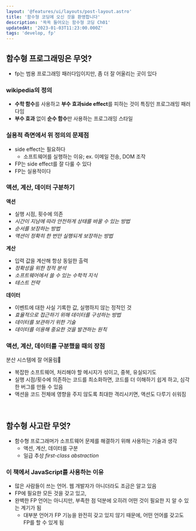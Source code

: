 ```yaml
---
layout: '@features/ui/layouts/post-layout.astro'
title: '함수형 코딩에 오신 것을 환영합니다'
description: '쏙쏙 들어오는 함수형 코딩 Ch01'
updatedAt: '2023-01-03T11:23:00.000Z'
tags: 'develop, fp'
---
```



## 함수형 프로그래밍은 무엇?

- fp는 범용 프로그래밍 패러다임이지만, 좀 더 잘 어울리는 곳이 있다

### wikipedia의 정의

- **수학 함수**를 사용하고 **부수 효과side effect**를 피하는 것이 특징인 프로그래밍 패러다임
- **부수 효과** 없이 **순수 함수**만 사용하는 프로그래밍 스타일

### 실용적 측면에서 위 정의의 문제점

- side effect는 필요하다
  - 소프트웨어를 실행하는 이유; ex. 이메일 전송, DOM 조작
- FP는 side effect를 잘 다룰 수 있다
- FP는 실용적이다

### 액션, 계산, 데이터 구분하기

**액션**

- 실행 시점, 횟수에 의존
- _시간이 지남에 따라 안전하게 상태를 바꿀 수 있는 방법_
- _순서를 보장하는 방법_
- _액션이 정확히 한 번만 실행되게 보장하는 방법_

**계산**

- 입력 값을 계산해 항상 동일한 출력
- _정확성을 위한 정적 분석_
- _소프트웨어에서 쓸 수 있는 수학적 지식_
- _테스트 전략_

**데이터**

- 이벤트에 대한 사실 기록한 값, 실행하지 않는 정적인 것
- _효율적으로 접근하기 위해 데이터를 구성하는 방법_
- _데이터를 보관하기 위한 기술_
- _데이터를 이용해 중요한 것을 발견하는 원칙_

### 액션, 계산, 데이터를 구분했을 때의 장점

분산 시스템에 잘 어울림

- 복잡한 소프트웨어, 처리해야 할 메시지가 섞이고, 중복, 유실되기도
- 실행 시점/횟수에 의존하는 코드를 최소화하면, 코드를 더 이해하기 쉽게 하고, 심각한 버그를 만들 수 있음
- 액션을 코드 전체에 영향을 주지 않도록 최대한 격리시키면, 액션도 다루기 쉬워짐

<br />

## 함수형 사고란 무엇?

- 함수형 프로그래머가 소프트웨어 문제를 해결하기 위해 사용하는 기술과 생각
  - 액션, 계산, 데이터를 구분
  - 일급 추상 _first-class abstraction_

### 이 책에서 JavaScript를 사용하는 이유

- 많은 사람들이 쓰는 언어. 웹 개발자가 아니더라도 조금은 알고 있음
- FP에 필요한 모든 것을 갖고 있고,
- 완벽한 FP 언어는 아니지만, 부족한 점 덕분에 오히려 어떤 것이 필요한 지 알 수 있는 계기가 됨
  - 대부분 언어가 FP 기능을 완전히 갖고 있지 않기 때문에, 어떤 언어를 갖고도 FP를 할 수 있게 됨
